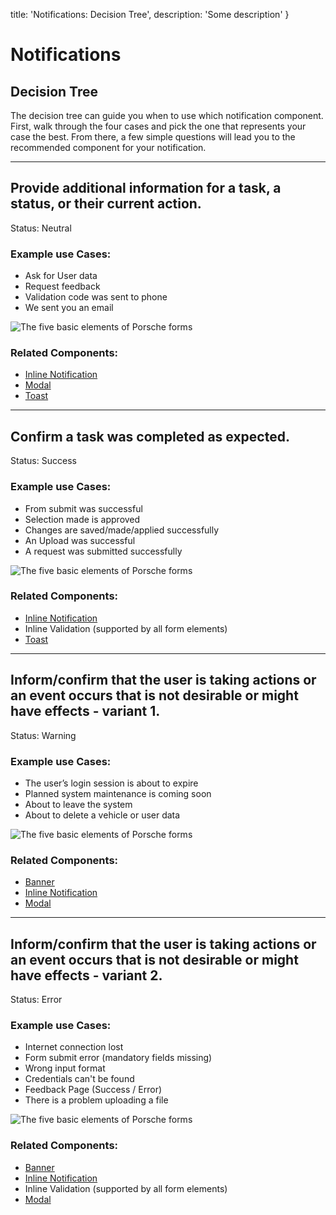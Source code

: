   title: 'Notifications: Decision Tree',
  description: 'Some description'
}

# Notifications

## Decision Tree

The decision tree can guide you when to use which notification component. First, walk through the four cases and pick
the one that represents your case the best. From there, a few simple questions will lead you to the recommended
component for your notification.

---

## Provide additional information for a task, a status, or their current action.

Status: Neutral

### Example use Cases:

- Ask for User data
- Request feedback
- Validation code was sent to phone
- We sent you an email

![The five basic elements of Porsche forms](/assets/notification-neutral.png)

### Related Components:

- [Inline Notification](components/inline-notification)
- [Modal](components/modal)
- [Toast](components/toast)

---

## Confirm a task was completed as expected.

Status: Success

### Example use Cases:

- From submit was successful
- Selection made is approved
- Changes are saved/made/applied successfully
- An Upload was successful
- A request was submitted successfully

![The five basic elements of Porsche forms](/assets/notification-success.png)

### Related Components:

- [Inline Notification](components/inline-notification)
- Inline Validation (supported by all form elements)
- [Toast](components/toast)

---

## Inform/confirm that the user is taking actions or an event occurs that is not desirable or might have effects - variant 1.

Status: Warning

### Example use Cases:

- The user’s login session is about to expire
- Planned system maintenance is coming soon
- About to leave the system
- About to delete a vehicle or user data

![The five basic elements of Porsche forms](/assets/notification-warning.png)

### Related Components:

- [Banner](components/banner)
- [Inline Notification](components/inline-notification)
- [Modal](components/modal)

---

## Inform/confirm that the user is taking actions or an event occurs that is not desirable or might have effects - variant 2.

Status: Error

### Example use Cases:

- Internet connection lost
- Form submit error (mandatory fields missing)
- Wrong input format
- Credentials can't be found
- Feedback Page (Success / Error)
- There is a problem uploading a file

![The five basic elements of Porsche forms](/assets/notification-error.png)

### Related Components:

- [Banner](components/banner)
- [Inline Notification](components/inline-notification)
- Inline Validation (supported by all form elements)
- [Modal](components/modal)

